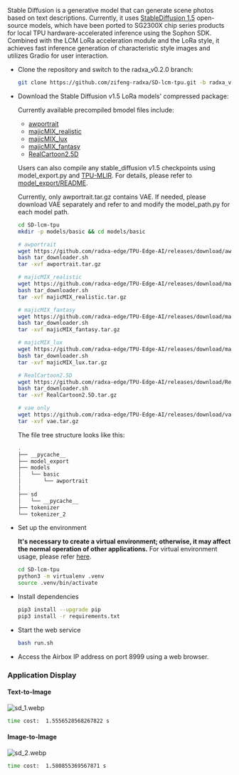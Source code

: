 Stable Diffusion is a generative model that can generate scene photos based on text descriptions. Currently, it uses [StableDiffusion 1.5](https://huggingface.co/runwayml/stable-diffusion-v1-5) open-source models, which have been ported to SG2300X chip series products for local TPU hardware-accelerated inference using the Sophon SDK. Combined with the LCM LoRa acceleration module and the LoRa style, it achieves fast inference generation of characteristic style images and utilizes Gradio for user interaction.

- Clone the repository and switch to the radxa_v0.2.0 branch:

  ```bash
  git clone https://github.com/zifeng-radxa/SD-lcm-tpu.git -b radxa_v0.2.0
  ```

- Download the Stable Diffusion v1.5 LoRa models' compressed package:

  Currently available precompiled bmodel files include:

  - [awportrait](https://civitai.com/models/61170/awportrait)
  - [majicMIX_realistic](https://civitai.com/models/43331/majicmix-realistic)
  - [majicMIX_lux](https://civitai.com/models/56967/majicmix-lux)
  - [majicMIX_fantasy](https://civitai.com/models/41865/majicmix-fantasy)
  - [RealCartoon2.5D](https://civitai.com/models/218376/realcartoon-25d)

  Users can also compile any stable_diffusion v1.5 checkpoints using model_export.py and [TPU-MLIR](../../model-compile). For details, please refer to [model_export/README](https://github.com/zifeng-radxa/SD-lcm-tpu/blob/radxa_v0.2.0/model_export/README.md).

  Currently, only awportrait.tar.gz contains VAE. If needed, please download VAE separately and refer to and modify the model_path.py for each model path.

  ```bash
  cd SD-lcm-tpu
  mkdir -p models/basic && cd models/basic

  # awportrait
  wget https://github.com/radxa-edge/TPU-Edge-AI/releases/download/awportrait/tar_downloader.sh
  bash tar_downloader.sh
  tar -xvf awportrait.tar.gz

  # majicMIX_realistic
  wget https://github.com/radxa-edge/TPU-Edge-AI/releases/download/majicMIX_realistic/tar_downloader.sh
  bash tar_downloader.sh
  tar -xvf majicMIX_realistic.tar.gz

  # majicMIX_fantasy
  wget https://github.com/radxa-edge/TPU-Edge-AI/releases/download/majicMIX_fantasy/tar_downloader.sh
  bash tar_downloader.sh
  tar -xvf majicMIX_fantasy.tar.gz

  # majicMIX_lux
  wget https://github.com/radxa-edge/TPU-Edge-AI/releases/download/majicMIX_lux/tar_downloader.sh
  bash tar_downloader.sh
  tar -xvf majicMIX_lux.tar.gz

  # RealCartoon2.5D
  wget https://github.com/radxa-edge/TPU-Edge-AI/releases/download/RealCartoon2.5D/tar_downloader.sh
  bash tar_downloader.sh
  tar -xvf RealCartoon2.5D.tar.gz

  # vae only
  wget https://github.com/radxa-edge/TPU-Edge-AI/releases/download/vae/vae.tar.gz
  tar -xvf vae.tar.gz
  ```

  The file tree structure looks like this:

  ```bash
  .
  ├── __pycache__
  ├── model_export
  ├── models
  │   └── basic
  │       └── awportrait
  │  
  ├── sd
  │   └── __pycache__
  ├── tokenizer
  └── tokenizer_2
  ```

- Set up the environment

  **It's necessary to create a virtual environment; otherwise, it may affect the normal operation of other applications.** For virtual environment usage, please refer [here](../ai-tools/virtualenv_usage).

  ```bash
  cd SD-lcm-tpu
  python3 -m virtualenv .venv
  source .venv/bin/activate
  ```

- Install dependencies

  ```bash
  pip3 install --upgrade pip
  pip3 install -r requirements.txt
  ```

- Start the web service

  ```bash
  bash run.sh
  ```

- Access the Airbox IP address on port 8999 using a web browser.

### Application Display

#### Text-to-Image

![sd_1.webp](/img/general-tutorial/tpu_ai/sd_1.webp)

```bash
time cost:  1.5556528568267822 s
```

#### Image-to-Image

![sd_2.webp](/img/general-tutorial/tpu_ai/sd_2.webp)

```bash
time cost:  1.580855369567871 s
```
